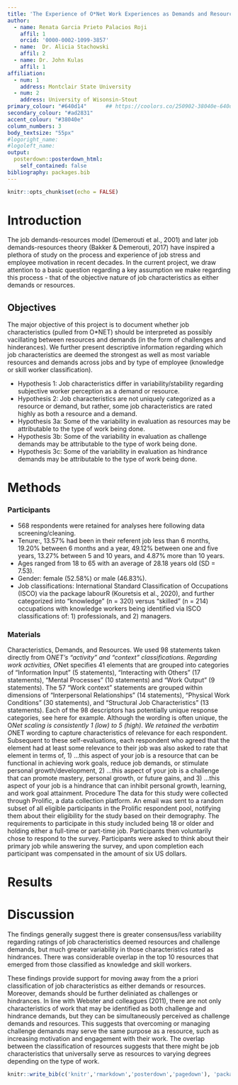 ```yaml
---
title: 'The Experience of O*Net Work Experiences as Demands and Resources'
author:
  - name: Renata Garcia Prieto Palacios Roji
    affil: 1
    orcid: '0000-0002-1099-3857'
  - name:  Dr. Alicia Stachowski
    affil: 2
  - name: Dr. John Kulas
    affil: 1
affiliation:
  - num: 1
    address: Montclair State University
  - num: 2
    address: University of Wisonsin-Stout
primary_colour: "#640d14"      ## https://coolors.co/250902-38040e-640d14-800e13-ad2831
secondary_colour: "#ad2831"
accent_colour: "#38040e"
column_numbers: 3
body_textsize: "55px"
#logoright_name: 
#logoleft_name: 
output: 
  posterdown::posterdown_html:
    self_contained: false
bibliography: packages.bib
---
```


```r
knitr::opts_chunk$set(echo = FALSE)
```

# Introduction

The job demands-resources model (Demerouti et al., 2001) and later job demands-resources theory (Bakker & Demerouti, 2017) have inspired a plethora of study on the process and experience of job stress and employee motivation in recent decades. In the current project, we draw attention to a basic question regarding a key assumption we make regarding this process - that of the objective nature of job characteristics as either demands or resources. 

## Objectives  

The major objective of this project is to document whether job characteristics (pulled from O*NET) should be interpreted as possibly vacillating between resources and demands (in the form of challenges and hinderances). We further present descriptive information regarding which job characteristics are deemed the strongest as well as most variable resources and demands across jobs and by type of employee (knowledge or skill worker classification).

* Hypothesis 1: Job characteristics differ in variability/stability regarding subjective worker perception as a demand or resource.
* Hypothesis 2: Job characteristics are not uniquely categorized as a resource or demand, but rather, some job characteristics are rated highly as both a resource and a demand.
* Hypothesis 3a: Some of the variability in evaluation as resources may be attributable to the type of work being done. 
* Hypothesis 3b: Some of the variability in evaluation as challenge demands may be attributable to the type of work being done. 
* Hypothesis 3c: Some of the variability in evaluation as hindrance demands may be attributable to the type of work being done. 

# Methods

### Participants

* 568 respondents were retained for analyses here following data screening/cleaning. 
* Tenure:, 13.57% had been in their referent job less than 6 months, 19.20% between 6 months and a year, 49.12% between one and five years, 13.27% between 5 and 10 years, and 4.87% more than 10 years.
* Ages ranged from 18 to 65 with an average of 28.18 years old (SD = 7.53).
* Gender: female (52.58%) or male (46.83%). 
* Job classifications: International Standard Classification of Occupations (ISCO) via the package labourR (Kouretsis et al., 2020), and further categorized into “knowledge” (n = 320) versus “skilled” (n = 214) occupations with knowledge workers being identified via ISCO classifications of: 1) professionals, and 2) managers.

### Materials
Characteristics, Demands, and Resources. 
 We used 98 statements taken directly from O*NET’s “activity” and “context” classifications. Regarding work activities, O*Net specifies 41 elements that are grouped into categories of “Information Input” (5 statements), “Interacting with Others” (17 statements), “Mental Processes” (10 statements) and “Work Output” (9 statements). The 57 “Work context” statements are grouped within dimensions of “Interpersonal Relationships” (14 statements), “Physical Work Conditions” (30 statements), and “Structural Job Characteristics” (13 statements).
Each of the 98 descriptors has potentially unique response categories, see here for example. Although the wording is often unique, the O*Net scaling is consistently 1 (low) to 5 (high). We retained the verbatim O*NET wording to capture characteristics of relevance for each respondent. Subsequent to these self-evaluations, each respondent who agreed that the element had at least some relevance to their job was also asked to rate that element in terms of, 1) …this aspect of your job is a resource that can be functional in achieving work goals, reduce job demands, or stimulate personal growth/development, 2) …this aspect of your job is a challenge that can promote mastery, personal growth, or future gains, and 3) …this aspect of your job is a hindrance that can inhibit personal growth, learning, and work goal attainment.
Procedure
The data for this study were collected through Prolific, a data collection platform. An email was sent to a random subset of all eligible participants in the Prolific respondent pool, notifying them about their eligibility for the study based on their demography. The requirements to participate in this study included being 18 or older and holding either a full-time or part-time job. Participants then voluntarily chose to respond to the survey. Participants were asked to think about their primary job while answering the survey, and upon completion each participant was compensated in the amount of six US dollars.


# Results



# Discussion

The findings generally suggest there is greater consensus/less variability regarding ratings of job characteristics deemed resources and challenge demands, but much greater variability in those characteristics rated as hindrances. There was considerable overlap in the top 10 resources that emerged from those classified as knowledge and skill workers. 

These findings provide support for moving away from the a priori classification of job characteristics as either demands or resources. Moreover, demands should be further deliniated as challenges or hindrances. In line with Webster and colleagues (2011), there are not only characteristics of work that may be identified as both challenge and hindrance demands, but they can be simultaneously perceived as challenge demands and resources. This suggests that overcoming or managing challenge demands may serve the same purpose as a resource, such as increasing motivation and engagement with their work. The overlap between the classification of resources suggests that there might be job characteristics that universally serve as resources to varying degrees depending on the type of work. 

```r
knitr::write_bib(c('knitr','rmarkdown','posterdown','pagedown'), 'packages.bib')
```